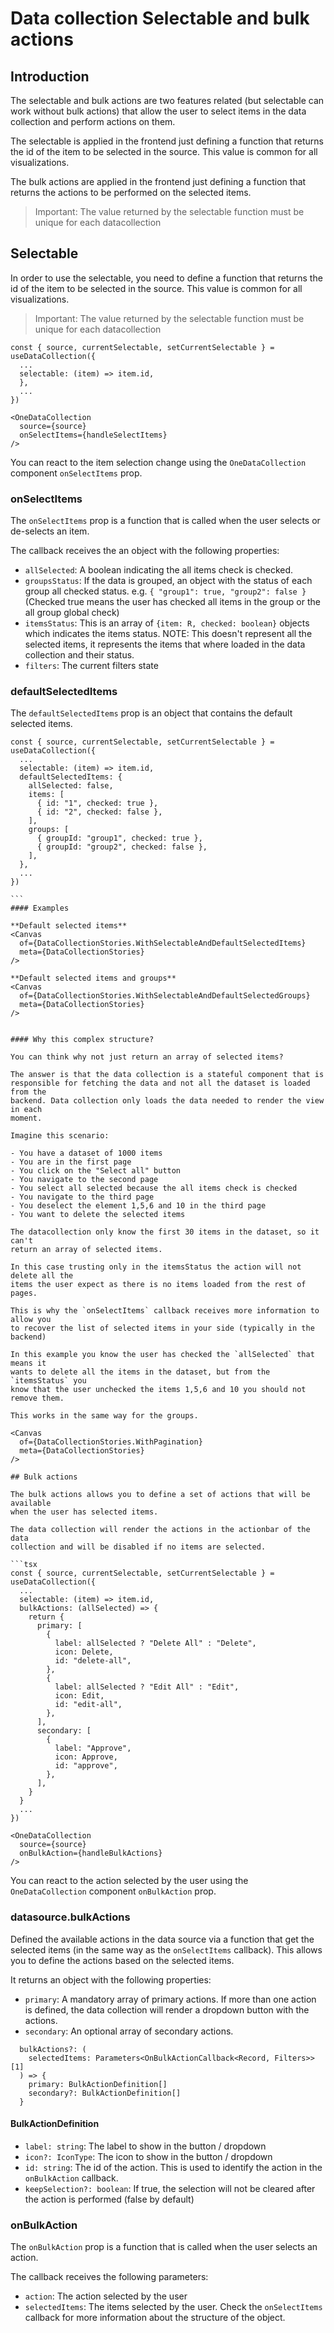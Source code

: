 

<Meta title="Data collection/Selectable and bulk actions" />

# Data collection Selectable and bulk actions

## Introduction

The selectable and bulk actions are two features related (but selectable can
work without bulk actions) that allow the user to select items in the data
collection and perform actions on them.

The selectable is applied in the frontend just defining a function that returns
the id of the item to be selected in the source. This value is common for all
visualizations.

The bulk actions are applied in the frontend just defining a function that
returns the actions to be performed on the selected items.

> Important: The value returned by the selectable function must be unique for
> each datacollection

## Selectable

In order to use the selectable, you need to define a function that returns the
id of the item to be selected in the source. This value is common for all
visualizations.

> Important: The value returned by the selectable function must be unique for
> each datacollection

```tsx
const { source, currentSelectable, setCurrentSelectable } = useDataCollection({
  ...
  selectable: (item) => item.id,
  },
  ...
})

<OneDataCollection
  source={source}
  onSelectItems={handleSelectItems}
/>
```

You can react to the item selection change using the `OneDataCollection`
component `onSelectItems` prop.

### onSelectItems

The `onSelectItems` prop is a function that is called when the user selects or
de-selects an item.

The callback receives the an object with the following properties:

- `allSelected`: A boolean indicating the all items check is checked.
- `groupsStatus`: If the data is grouped, an object with the status of each
  group all checked status. e.g. `{ "group1": true, "group2": false }` (Checked
  true means the user has checked all items in the group or the all group global
  check)
- `itemsStatus`: This is an array of `{item: R, checked: boolean}` objects which
  indicates the items status. NOTE: This doesn't represent all the selected
  items, it represents the items that where loaded in the data collection and
  their status.
- `filters`: The current filters state

### defaultSelectedItems

The `defaultSelectedItems` prop is an object that contains the default selected
items.

````tsx
const { source, currentSelectable, setCurrentSelectable } = useDataCollection({
  ...
  selectable: (item) => item.id,
  defaultSelectedItems: {
    allSelected: false,
    items: [
      { id: "1", checked: true },
      { id: "2", checked: false },
    ],
    groups: [
      { groupId: "group1", checked: true },
      { groupId: "group2", checked: false },
    ],
  },
  ...
})

```
#### Examples

**Default selected items**
<Canvas
  of={DataCollectionStories.WithSelectableAndDefaultSelectedItems}
  meta={DataCollectionStories}
/>

**Default selected items and groups**
<Canvas
  of={DataCollectionStories.WithSelectableAndDefaultSelectedGroups}
  meta={DataCollectionStories}
/>


#### Why this complex structure?

You can think why not just return an array of selected items?

The answer is that the data collection is a stateful component that is
responsible for fetching the data and not all the dataset is loaded from the
backend. Data collection only loads the data needed to render the view in each
moment.

Imagine this scenario:

- You have a dataset of 1000 items
- You are in the first page
- You click on the "Select all" button
- You navigate to the second page
- You select all selected because the all items check is checked
- You navigate to the third page
- You deselect the element 1,5,6 and 10 in the third page
- You want to delete the selected items

The datacollection only know the first 30 items in the dataset, so it can't
return an array of selected items.

In this case trusting only in the itemsStatus the action will not delete all the
items the user expect as there is no items loaded from the rest of pages.

This is why the `onSelectItems` callback receives more information to allow you
to recover the list of selected items in your side (typically in the backend)

In this example you know the user has checked the `allSelected` that means it
wants to delete all the items in the dataset, but from the `itemsStatus` you
know that the user unchecked the items 1,5,6 and 10 you should not remove them.

This works in the same way for the groups.

<Canvas
  of={DataCollectionStories.WithPagination}
  meta={DataCollectionStories}
/>

## Bulk actions

The bulk actions allows you to define a set of actions that will be available
when the user has selected items.

The data collection will render the actions in the actionbar of the data
collection and will be disabled if no items are selected.

```tsx
const { source, currentSelectable, setCurrentSelectable } = useDataCollection({
  ...
  selectable: (item) => item.id,
  bulkActions: (allSelected) => {
    return {
      primary: [
        {
          label: allSelected ? "Delete All" : "Delete",
          icon: Delete,
          id: "delete-all",
        },
        {
          label: allSelected ? "Edit All" : "Edit",
          icon: Edit,
          id: "edit-all",
        },
      ],
      secondary: [
        {
          label: "Approve",
          icon: Approve,
          id: "approve",
        },
      ],
    }
  }
  ...
})

<OneDataCollection
  source={source}
  onBulkAction={handleBulkActions}
/>
````

You can react to the action selected by the user using the `OneDataCollection`
component `onBulkAction` prop.

### datasource.bulkActions

Defined the available actions in the data source via a function that get the
selected items (in the same way as the `onSelectItems` callback). This allows
you to define the actions based on the selected items.

It returns an object with the following properties:

- `primary`: A mandatory array of primary actions. If more than one action is
  defined, the data collection will render a dropdown button with the actions.
- `secondary`: An optional array of secondary actions.

```tsx
  bulkActions?: (
    selectedItems: Parameters<OnBulkActionCallback<Record, Filters>>[1]
  ) => {
    primary: BulkActionDefinition[]
    secondary?: BulkActionDefinition[]
  }
```

#### BulkActionDefinition

- `label: string`: The label to show in the button / dropdown
- `icon?: IconType`: The icon to show in the button / dropdown
- `id: string`: The id of the action. This is used to identify the action in the
  `onBulkAction` callback.
- `keepSelection?: boolean`: If true, the selection will not be cleared after
  the action is performed (false by default)

### onBulkAction

The `onBulkAction` prop is a function that is called when the user selects an
action.

The callback receives the following parameters:

- `action`: The action selected by the user
- `selectedItems`: The items selected by the user. Check the `onSelectItems`
  callback for more information about the structure of the object.

<Canvas
  of={DataCollectionStories.WithSelectableAndBulkActions}
  meta={DataCollectionStories}
/>

